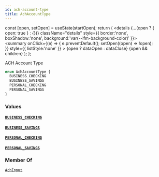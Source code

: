 ```yaml
---
id: ach-account-type
title: AchAccountType
---
```









  const [open, setOpen] = useState(startOpen);
  return (
    <details {...(open ? { open: true } : {})} className="details" style={{ border:'none', boxShadow:'none', background:'var(--ifm-background-color)' }}>
      <summary
        onClick={(e) => {
          e.preventDefault();
          setOpen((open) => !open);
        }}
        style={{ listStyle:'none' }}
      >
      {open ? dataOpen : dataClose}
      </summary>
      {open && children}
    </details>
  );
};








ACH Account Type


```graphql
enum AchAccountType {
  BUSINESS_CHECKING
  BUSINESS_SAVINGS
  PERSONAL_CHECKING
  PERSONAL_SAVINGS
}
```




### Values

#### [`BUSINESS_CHECKING`](#)  
> 
> 
> 
> 

#### [`BUSINESS_SAVINGS`](#)  
> 
> 
> 
> 

#### [`PERSONAL_CHECKING`](#)  
> 
> 
> 
> 

#### [`PERSONAL_SAVINGS`](#)  
> 
> 
> 
> 



### Member Of

[`AchInput`](/docs/api/types/inputs/ach-input)  <Badge class="badge badge--secondary" text="input"/>

